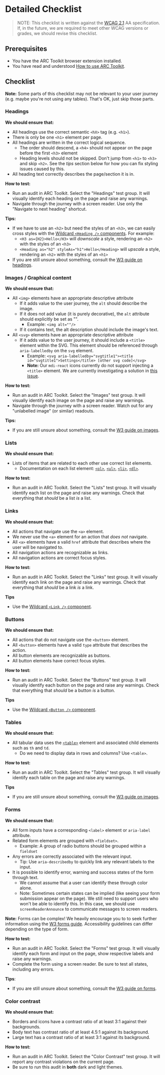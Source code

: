 # Detailed Checklist

> NOTE: This checklist is written against the [WCAG 2.1](https://www.w3.org/TR/WCAG21/) AA specification. If, in the future, we are required to meet other WCAG versions or grades, we should revise this checklist.

## Prerequisites
- You have the ARC Toolkit browser extension installed.
- You have read and understood [How to use ARC Toolkit](/dev/background-information/web/accessibility/how-to-arc-toolkit).

## Checklist

**Note:** Some parts of this checklist may not be relevant to your user journey (e.g. maybe you're not using any tables). That's OK, just skip those parts.

### Headings

**We should ensure that:**

- All headings use the correct semantic `<hX>` tag (e.g. `<h1>`).
- There is only be one `<h1>` element per page.
- All headings are written in the correct logical sequence.
  - The order should descend, a `<h4>` should not appear on the page before the first `<h3>` element
  - Heading levels should not be skipped. Don't jump from `<h1>` to `<h3>` and skip `<h2>`. See the *tips* section below for how you can fix styling issues caused by this.
- All heading text correctly describes the page/section it is in.

**How to test:**

- Run an audit in ARC Toolkit. Select the "Headings" test group. It will visually identify each heading on the page and raise any warnings.
- Navigate through the journey with a screen reader. Use only the "Navigate to next heading" shortcut.

**Tips:**

- If we have to use an `<h2>` but need the styles of an `<h3>`, we can easily cross styles with the [Wildcard `<Heading />` components](https://storybook.sgdev.org/?path=/story/wildcard-typography--crossing-styles). For example:
  - `<H3 as={H2}>Hello</H3>` will _downscale_ a style, rendering an `<h2>` with the styles of an `<h3>`
  - `<Heading as="h2" styleAs="h1">Hello</Heading>` will _upscale_ a style, rendering an `<h2>` with the styles of an `<h1>`
- If you are still unsure about something, consult the [W3 guide on headings](https://www.w3.org/WAI/tutorials/page-structure/headings/).

### Images / Graphical content

**We should ensure that:**

- All `<img>` elements have an appropriate descriptive attribute
  - If it adds value to the user journey, the `alt` should describe the image.
  - If it does not add value (it is purely decorative), the `alt` attribute should explicitly be set as "".
    - Example: `<img alt=""/>`
  - If it contains text, the alt description should include the image's text.
- All `<svg>` elements have an appropriate descriptive attribute
  - If it adds value to the user journey, it should include a `<title>` element within the SVG. This element should be referenced through `aria-labelledby` on the `svg` element.
    - Example: `<svg aria-labelledby="svgtitle1"><title id="svgtitle1">Settings</title> [other svg code]</svg>`
    - **Note:** Our `mdi-react` icons currently do not support injecting a `<title>` element. We are currently investigating a solution in [this issue](https://github.com/sourcegraph/sourcegraph/issues/32379).

**How to test:**

- Run an audit in ARC Toolkit. Select the "Images" test group. It will visually identify each image on the page and raise any warnings.
- Navigate through the journey with a screen reader. Watch out for any "unlabelled image" (or similar) readouts.

**Tips:**

- If you are still unsure about something, consult the [W3 guide on images](https://www.w3.org/WAI/tutorials/images/).

### Lists


**We should ensure that:**

- Lists of items that are related to each other use correct list elements.
  - Documentation on each list element: [`<ol>`](https://developer.mozilla.org/en-US/docs/Web/HTML/Element/ol), [`<ul>`](https://developer.mozilla.org/en-US/docs/Web/HTML/Element/ul), [`<li>`](https://developer.mozilla.org/en-US/docs/Web/HTML/Element/li), [`<dl>`](https://developer.mozilla.org/en-US/docs/Web/HTML/Element/dl).

**How to test:**

- Run an audit in ARC Toolkit. Select the "Lists" test group. It will visually identify each list on the page and raise any warnings. Check that everything that *should* be a list *is* a list.

### Links

**We should ensure that:**

- All actions that navigate use the `<a>` element.
- We never use the `<a>` element for an action that *does not* navigate.
- All `<a>` elements have a valid `href` attribute that describes where the user will be navigated to.
- All navigation actions are recognizable as links.
- All navigation actions are correct focus styles.

**How to test:**

- Run an audit in ARC Toolkit. Select the "Links" test group. It will visually identify each link on the page and raise any warnings. Check that everything that *should* be a link *is* a link.

**Tips**

- Use the [Wildcard `<Link />` component](https://storybook.sgdev.org/?path=/story/wildcard-link--simple).

### Buttons


**We should ensure that:**

- All actions that do not navigate use the `<button>` element.
- All `<button>` elements have a valid `type` attribute that describes the action.
- All button elements are recognizable as buttons.
- All button elements have correct focus styles.

**How to test:**

- Run an audit in ARC Toolkit. Select the "Buttons" test group. It will visually identify each button on the page and raise any warnings. Check that everything that *should* be a button *is* a button.

**Tips**

- Use the [Wildcard `<Button />` component](https://storybook.sgdev.org/?path=/story/wildcard-button--simple).

### Tables

**We should ensure that:**

- All tabular data uses the [`<table>`](https://developer.mozilla.org/en-US/docs/Web/HTML/Element/table) element and associated child elements such as `th` and `td`.
  - Do we need to display data in rows and columns? Use `<table>`.

**How to test:**

- Run an audit in ARC Toolkit. Select the "Tables" test group. It will visually identify each table on the page and raise any warnings.

**Tips**

- If you are still unsure about something, consult the [W3 guide on images](https://www.w3.org/WAI/tutorials/tables/).

### Forms


**We should ensure that:**

- All form inputs have a corresponding `<label>` element or `aria-label` attribute.
- Related form elements are grouped with `<fieldset>`.
  - Example: A group of radio buttons should be grouped within a `fieldset`
- Any errors are correctly associated with the relevant input.
  - Tip: Use `aria-describedby` to quickly link any relevant labels to the input.
- It is possible to identify error, warning and success states of the form through text.
  - We cannot assume that a user can identify these through color alone.
  - Note: Sometimes certain states can be implied (like seeing your form submission appear on the page). We still need to support users who won't be able to identify this. In this case, we should use `screenReaderAnnounce` to communicate messages to screen readers.

**Note:** Forms can be complex! We heavily encourage you to to seek further information using the [W3 forms guide](https://www.w3.org/WAI/tutorials/forms/). Accessibility guidelines can differ depending on the type of form.

**How to test:**

- Run an audit in ARC Toolkit. Select the "Forms" test group. It will visually identify each form and input on the page, show respective labels and raise any warnings.
- Complete the form using a screen reader. Be sure to test all states, including any errors.

**Tips**:

- If you are still unsure about something, consult the [W3 guide on forms](https://www.w3.org/WAI/tutorials/forms/).

### Color contrast

**We should ensure that:**

- Borders and icons have a contrast ratio of at least 3:1 against their backgrounds.
- Body text has contrast ratio of at least 4.5:1 against its background.
- Large text has a contrast ratio of at least 3:1 against its background.

**How to test:**

- Run an audit in ARC Toolkit. Select the "Color Contrast" test group. It will report any contrast violations on the current page.
- Be sure to run this audit in **both** dark and light themes.
